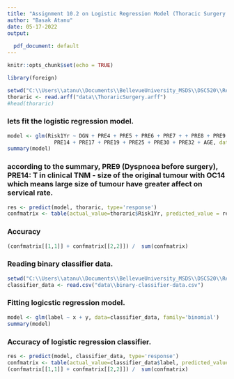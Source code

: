 ```yaml
---
title: "Assignment 10.2 on Logistic Regression Model (Thoracic Surgery and Binary Classifier Data) "
author: "Basak Atanu"
date: 05-17-2022
output:
  
  pdf_document: default
---
```

```r
knitr::opts_chunk$set(echo = TRUE)
```
```r
library(foreign)

setwd("C:\\Users\\atanu\\Documents\\BellevueUniversity_MSDS\\DSC520\\Repository\\dsc520_")
thoraric <- read.arff("data\\ThoraricSurgery.arff")
#head(thoraric)
```

### lets fit the logistic regression model.
```r
model <- glm(Risk1Yr ~ DGN + PRE4 + PRE5 + PRE6 + PRE7 + + PRE8 + PRE9 + PRE10 + PRE11 + 
               PRE14 + PRE17 + PRE19 + PRE25 + PRE30 + PRE32 + AGE, data=thoraric, family='binomial')
summary(model)
```
### according to the summary, PRE9 (Dyspnoea before surgery), PRE14: T in clinical TNM - size of the original tumour with OC14 which means large size of tumour have greater affect on servical rate.

```r
res <- predict(model, thoraric, type='response')
confmatrix <- table(actual_value=thoraric$Risk1Yr, predicted_value = res>0.5)
```
### Accuracy
```r
(confmatrix[[1,1]] + confmatrix[[2,2]]) /  sum(confmatrix)
```
### Reading binary classifier data.
```r
setwd("C:\\Users\\atanu\\Documents\\BellevueUniversity_MSDS\\DSC520\\Repository\\dsc520_")
classifier_data <- read.csv("data\\binary-classifier-data.csv")

```
### Fitting logicstic regression model.
```r
model <- glm(label ~ x + y, data=classifier_data, family='binomial')
summary(model)
```
### Accuracy of logistic regression classifier.
```r
res <- predict(model, classifier_data, type='response')
confmatrix <- table(actual_value=classifier_data$label, predicted_value = res>0.5)
(confmatrix[[1,1]] + confmatrix[[2,2]]) /  sum(confmatrix)


```

